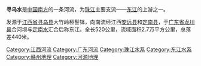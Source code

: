 {{unreferenced|time=2016-11-05T08:49:27+00:00}}
'''寻乌水'''是[[中国南方|中国南方]]的一条河流，为[[珠江|珠江]]主要支流——[[东江|东江]]的上游之一。

发源于[[江西省|江西省]][[寻乌县|寻乌县]]大竹岭桠髻钵，向南流经江西[[安远县|安远县]]和[[定南县|定南县]]，于[[广东省|广东省]][[龙川县|龙川县]]合河坝与[[定南水|定南水]]汇合后称东江。全长520公里，流域面积2.7万平方公里，总落差440米。

{{中国地理小作品}}
[[Category:江西河流|Category:江西河流]]
[[Category:广东河流|Category:广东河流]]
[[Category:珠江水系|Category:珠江水系]]
[[Category:东江水系|Category:东江水系]]
[[Category:赣州地理|Category:赣州地理]]
[[Category:河源地理|Category:河源地理]]